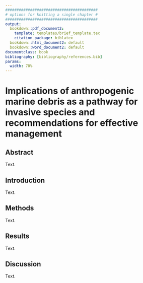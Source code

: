 ```yaml
---
#########################################
# options for knitting a single chapter #
#########################################
output:
  bookdown::pdf_document2:
    template: templates/brief_template.tex
    citation_package: biblatex
  bookdown::html_document2: default
  bookdown::word_document2: default
documentclass: book
bibliography: [bibliography/references.bib]
params:
  width: 70%
---
```


# Implications of anthropogenic marine debris as a pathway for invasive species and recommendations for effective management
\chaptermark{Managment of AMD as a pathway}


## Abstract

Text.

## Introduction

Text.

## Methods

Text.

## Results

Text.

## Discussion

Text.

